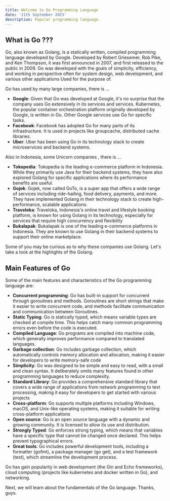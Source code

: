 ```yaml
---
title: Welcome to Go Programming Language
date: '21th September 2023'
description: Popular programming language.  
---
```

## What is Go ???

Go, also known as Golang, is a statically written, compiled programming language developed by Google. Developed by Robert Griesemer, Rob Pike, and Ken Thompson, it was first announced in 2007, and first released to the public in 2009. Go was developed with the goals of simplicity, efficiency, and working in perspective often for system design, web development, and various other applications Used for the purpose of.

Go has used by many large companies, there is …

- **Google**: Given that Go was developed at Google, it's no surprise that the company uses Go extensively in its services and services. Kubernetes, the popular container orchestration platform originally developed by Google, is written in Go. Other Google services use Go for specific tasks.
- **Facebook**: Facebook has adopted Go for many parts of its infrastructure. It is used in projects like groupcache, distributed cache libraries.
- **Uber**: Uber has been using Go in its technology stack to create microservices and backend systems.

Also in Indonesia, some Unicorn companies , there is …

- **Tokopedia**: Tokopedia is the leading e-commerce platform in Indonesia. While they primarily use Java for their backend systems, they have also explored Golang for specific applications where its performance benefits are useful.
- **Gojek**: Gojek, now called GoTo, is a super app that offers a wide range of services including ride-hailing, food delivery, payments, and more. They have implemented Golang in their technology stack to create high-performance, scalable applications.
- **Traveloka**: Traveloka, Indonesia's online travel and lifestyle booking platform, is known for using Golang in its technology, especially for services that require high concurrency and flexibility
- **Bukalapak**: Bukalapak is one of the leading e-commerce platforms in Indonesia. They are known to use Golang in their backend systems to support their online marketplace.

Some of you may be curious as to why these companies use Golang. Let's take a look at the highlights of the Golang.

## Main Features of Go

Some of the main features and characteristics of the Go programming language are:

- **Concurrent programming**: Go has built-in support for concurrent through goroutines and methods. Goroutines are short strings that make it easier to write concurrent code, and methods facilitate communication and communication between Goroutines.
- **Static Typing**: Go is statically typed, which means variable types are checked at compile time. This helps catch many common programming errors even before the code is executed.
- **Compiled Language**: Go programs are compiled into machine code, which generally improves performance compared to translated languages.
- **Garbage collection**: Go includes garbage collection, which automatically controls memory allocation and allocation, making it easier for developers to write memory-safe code
- **Simplicity**: Go was designed to be simple and easy to read, with a small and clean syntax. It deliberately omits many features found in other programming languages ​​to reduce complexity.
- **Standard Library**: Go provides a comprehensive standard library that covers a wide range of applications from network programming to text processing, making it easy for developers to get started with various projects
- **Cross-platform**: Go supports multiple platforms including Windows, macOS, and Unix-like operating systems, making it suitable for writing cross-platform applications
- **Open source**: Go is an open source language with a dynamic and growing community. It is licensed to allow its use and distribution.
- **Strongly Typed**: Go enforces strong typing, which means that variables have a specific type that cannot be changed once declared. This helps prevent typographical errors.
- **Great tools**: Go includes powerful development tools, including a formatter (gofmt), a package manager (go get), and a test framework (test), which streamline the development process.

Go has gain popularity in web development (the Gin and Echo frameworks), cloud computing (projects like kubernetes and docker written in Go), and networking.

Next, we will learn about the fundamentals of the Go language. Thanks, guys.
